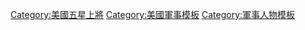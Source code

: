 <noinclude>
{{noteTA
|1=zh-cn:莱希;zh-tw:李海;zh-hk:李海;
}}
</noinclude>
{{Navbox
|name  = 美国五星上将
|title = {{Flagicon|USA}} [[美国]][[五星上将]]
|state = {{{state|autocollapse}}}
|style = wide
|bodyclass = hlist
|image = [[File:US-O11 insignia.svg|60px]]

|group1 = 陸軍
|list1 =
* [[乔治·卡特莱特·马歇尔|佐治·馬歇爾]]
* [[道格拉斯·麦克阿瑟]]
* [[德怀特·大卫·艾森豪威尔|德怀特·艾森豪威尔]]
* [[亨利·阿诺德]]
* [[奧馬爾·布拉德利|奧馬爾·布雷德利]]

|group2 = 海軍
|list2 =
* [[威廉·D·李海]]
* [[恩斯特·金恩|恩斯特·金恩]]
* [[切斯特·威廉·尼米兹|切斯特·W·尼米兹]]
* [[小威廉·海爾賽]]

|group3 = 空軍
|list3 =
* [[亨利·阿诺德]]

}}<noinclude>
{{collapsible option}}
[[Category:美國五星上將]]
[[Category:美國軍事模板]]
[[Category:軍事人物模板]]
</noinclude>